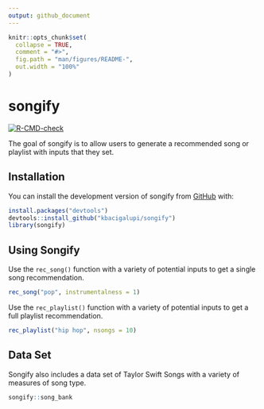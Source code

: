 ```yaml
---
output: github_document
---
```


```r
knitr::opts_chunk$set(
  collapse = TRUE,
  comment = "#>",
  fig.path = "man/figures/README-",
  out.width = "100%"
)
```

# songify

<!-- badges: start -->
[![R-CMD-check](https://github.com/kbacigalupi/songify/actions/workflows/R-CMD-check.yaml/badge.svg)](https://github.com/kbacigalupi/songify/actions/workflows/R-CMD-check.yaml)
<!-- badges: end -->

The goal of songify is to allow users to generate a recommended song or playlist with inputs that they set.

## Installation

You can install the development version of songify from [GitHub](https://github.com/) with:

```r
install.packages("devtools")
devtools::install_github("kbacigalupi/songify")
library(songify)
```

## Using Songify

Use the `rec_song()` function with a variety of potential inputs to get a single song recommendation. 

```r
rec_song("pop", instrumentalness = 1)
```

Use the `rec_playlist()` function with a variety of potential inputs to get a full playlist recommendation. 

```r
rec_playlist("hip hop", nsongs = 10)
```

## Data Set 
Songify also includes a data set of Taylor Swift Songs with a variety of measures of song type.

```r
songify::song_bank
```


